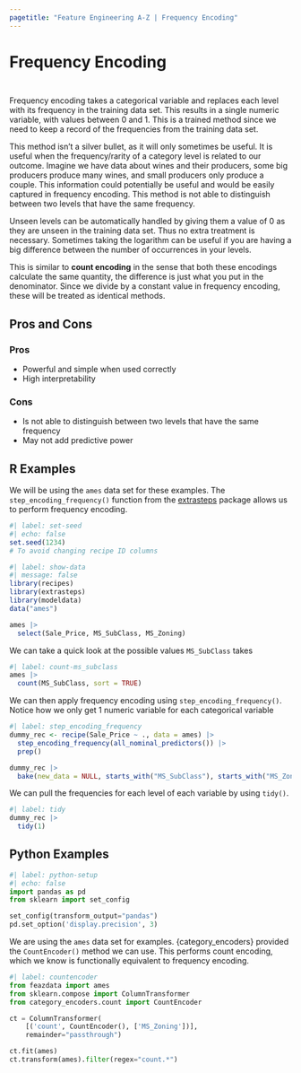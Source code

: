 ```yaml
---
pagetitle: "Feature Engineering A-Z | Frequency Encoding"
---
```


# Frequency Encoding {#sec-categorical-frequency}

::: {style="visibility: hidden; height: 0px;"}
## Frequency Encoding
:::

Frequency encoding takes a categorical variable and replaces each level with its frequency in the training data set.
This results in a single numeric variable, with values between 0 and 1.
This is a trained method since we need to keep a record of the frequencies from the training data set.

This method isn't a silver bullet, as it will only sometimes be useful.
It is useful when the frequency/rarity of a category level is related to our outcome.
Imagine we have data about wines and their producers, some big producers produce many wines, and small producers only produce a couple.
This information could potentially be useful and would be easily captured in frequency encoding.
This method is not able to distinguish between two levels that have the same frequency.

Unseen levels can be automatically handled by giving them a value of 0 as they are unseen in the training data set.
Thus no extra treatment is necessary.
Sometimes taking the logarithm can be useful if you are having a big difference between the number of occurrences in your levels.

::: callout-note
This is similar to **count encoding** in the sense that both these encodings calculate the same quantity, the difference is just what you put in the denominator.
Since we divide by a constant value in frequency encoding, these will be treated as identical methods.
:::

## Pros and Cons

### Pros

-   Powerful and simple when used correctly
-   High interpretability

### Cons

-   Is not able to distinguish between two levels that have the same frequency
-   May not add predictive power

## R Examples

We will be using the `ames` data set for these examples.
The `step_encoding_frequency()` function from the [extrasteps](https://github.com/emilhvitfeldt/extrasteps) package allows us to perform frequency encoding.

```r
#| label: set-seed
#| echo: false
set.seed(1234)
# To avoid changing recipe ID columns
```

```r
#| label: show-data
#| message: false
library(recipes)
library(extrasteps)
library(modeldata)
data("ames")

ames |>
  select(Sale_Price, MS_SubClass, MS_Zoning)
```

We can take a quick look at the possible values `MS_SubClass` takes

```r
#| label: count-ms_subclass
ames |>
  count(MS_SubClass, sort = TRUE)
```

We can then apply frequency encoding using `step_encoding_frequency()`.
Notice how we only get 1 numeric variable for each categorical variable

```r
#| label: step_encoding_frequency
dummy_rec <- recipe(Sale_Price ~ ., data = ames) |>
  step_encoding_frequency(all_nominal_predictors()) |>
  prep()

dummy_rec |>
  bake(new_data = NULL, starts_with("MS_SubClass"), starts_with("MS_Zoning"))
```

We can pull the frequencies for each level of each variable by using `tidy()`.

```r
#| label: tidy
dummy_rec |>
  tidy(1)
```

## Python Examples

```python
#| label: python-setup
#| echo: false
import pandas as pd
from sklearn import set_config

set_config(transform_output="pandas")
pd.set_option('display.precision', 3)
```

We are using the `ames` data set for examples.
{category_encoders} provided the `CountEncoder()` method we can use.
This performs count encoding, which we know is functionally equivalent to frequency encoding.

```python
#| label: countencoder
from feazdata import ames
from sklearn.compose import ColumnTransformer
from category_encoders.count import CountEncoder

ct = ColumnTransformer(
    [('count', CountEncoder(), ['MS_Zoning'])], 
    remainder="passthrough")

ct.fit(ames)
ct.transform(ames).filter(regex="count.*")
```
